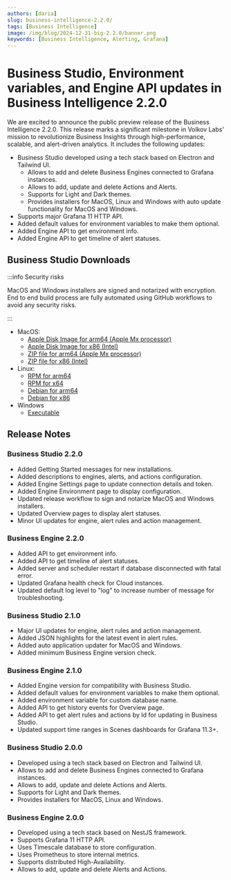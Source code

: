 ```yaml
---
authors: [daria]
slug: business-intelligence-2.2.0/
tags: [Business Intelligence]
image: /img/blog/2024-12-31-big-2.2.0/banner.png
keywords: [Business Intelligence, Alerting, Grafana]
---
```



# Business Studio, Environment variables, and Engine API updates in Business Intelligence 2.2.0

We are excited to announce the public preview release of the Business Intelligence 2.2.0. This release marks a significant milestone in Volkov Labs' mission to revolutionize Business Insights through high-performance, scalable, and alert-driven analytics. It includes the following updates:

- Business Studio developed using a tech stack based on Electron and Tailwind UI.
  - Allows to add and delete Business Engines connected to Grafana instances.
  - Allows to add, update and delete Actions and Alerts.
  - Supports for Light and Dark themes.
  - Provides installers for MacOS, Linux and Windows with auto update functionality for MacOS and Windows.
- Supports major Grafana 11 HTTP API.
- Added default values for environment variables to make them optional.
- Added Engine API to get environment info.
- Added Engine API to get timeline of alert statuses.

## Business Studio Downloads

:::info Security risks

MacOS and Windows installers are signed and notarized with encryption. End to end build process are fully automated using GitHub workflows to avoid any security risks.

:::

- MacOS:
  - [Apple Disk Image for arm64 (Apple Mx processor)](https://github.com/VolkovLabs/business-intelligence/releases/download/v2.2.0/Business.Studio-2.2.0-arm64.dmg)
  - [Apple Disk Image for x86 (Intel)](https://github.com/VolkovLabs/business-intelligence/releases/download/v2.2.0/Business.Studio-2.2.0-x64.dmg)
  - [ZIP file for arm64 (Apple Mx processor)](https://github.com/VolkovLabs/business-intelligence/releases/download/v2.2.0/Business.Studio-darwin-arm64-2.2.0.zip)
  - [ZIP file for x86 (Intel)](https://github.com/VolkovLabs/business-intelligence/releases/download/v2.2.0/Business.Studio-darwin-x64-2.2.0.zip)
- Linux:
  - [RPM for arm64](https://github.com/VolkovLabs/business-intelligence/releases/download/v2.2.0/business-studio-2.2.0-1.arm64.rpm)
  - [RPM for x64](https://github.com/VolkovLabs/business-intelligence/releases/download/v2.2.0/business-studio-2.2.0-1.x86_64.rpm)
  - [Debian for arm64](https://github.com/VolkovLabs/business-intelligence/releases/download/v2.2.0/business-studio_2.2.0_arm64.deb)
  - [Debian for x86](https://github.com/VolkovLabs/business-intelligence/releases/download/v2.2.0/business-studio_2.2.0_amd64.deb)
- Windows
  - [Executable](https://github.com/VolkovLabs/business-intelligence/releases/download/v2.2.0/Business.Studio-2.2.0.Setup.exe)

<GettingStarted />

## Release Notes

### Business Studio 2.2.0

- Added Getting Started messages for new installations.
- Added descriptions to engines, alerts, and actions configuration.
- Added Engine Settings page to update connection details and token.
- Added Engine Environment page to display configuration.
- Updated release workflow to sign and notarize MacOS and Windows installers.
- Updated Overview pages to display alert statuses.
- Minor UI updates for engine, alert rules and action management.

### Business Engine 2.2.0

- Added API to get environment info.
- Added API to get timeline of alert statuses.
- Added server and scheduler restart if database disconnected with fatal error.
- Updated Grafana health check for Cloud instances.
- Updated default log level to "log" to increase number of message for troubleshooting.

### Business Studio 2.1.0

- Major UI updates for engine, alert rules and action management.
- Added JSON highlights for the latest event in alert rules.
- Added auto application updater for MacOS and Windows.
- Added minimum Business Engine version check.

### Business Engine 2.1.0

- Added Engine version for compatibility with Business Studio.
- Added default values for environment variables to make them optional.
- Added environment variable for custom database name.
- Added API to get history events for Overview page.
- Added API to get alert rules and actions by Id for updating in Business Studio.
- Updated support time ranges in Scenes dashboards for Grafana 11.3+.

### Business Studio 2.0.0

- Developed using a tech stack based on Electron and Tailwind UI.
- Allows to add and delete Business Engines connected to Grafana instances.
- Allows to add, update and delete Actions and Alerts.
- Supports for Light and Dark themes.
- Provides installers for MacOS, Linux and Windows.

### Business Engine 2.0.0

- Developed using a tech stack based on NestJS framework.
- Supports Grafana 11 HTTP API.
- Uses Timescale database to store configuration.
- Uses Prometheus to store internal metrics.
- Supports distributed High-Availability.
- Allows to add, update and delete Alerts and Actions.

<Feedback />
